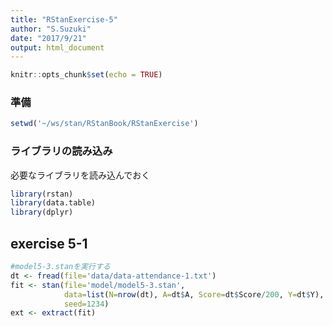 ```yaml
---
title: "RStanExercise-5"
author: "S.Suzuki"
date: "2017/9/21"
output: html_document
---
```


```r
knitr::opts_chunk$set(echo = TRUE)
```

### 準備
```r
setwd('~/ws/stan/RStanBook/RStanExercise')
```

### ライブラリの読み込み
必要なライブラリを読み込んでおく
```r
library(rstan)
library(data.table)
library(dplyr)
```
## exercise 5-1
```r
#model5-3.stanを実行する
dt <- fread(file='data/data-attendance-1.txt')
fit <- stan(file='model/model5-3.stan',
            data=list(N=nrow(dt), A=dt$A, Score=dt$Score/200, Y=dt$Y),
            seed=1234)
ext <- extract(fit)
```
